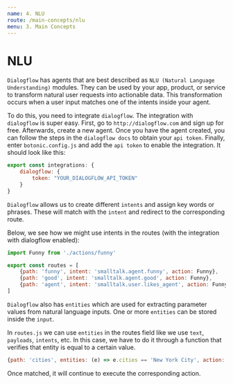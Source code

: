 ```yaml
---
name: 4. NLU
route: /main-concepts/nlu
menu: 3. Main Concepts
---
```



# **NLU**

`Dialogflow` has agents that are best described as `NLU (Natural Language Understanding)` modules. They can be used by your app, product, or service to transform natural user requests into actionable data. This transformation occurs when a user input matches one of the intents inside your agent.

To do this, you need to integrate `dialogflow`. The integration with `dialogflow` is super easy. First, go to `http://dialogflow.com` and sign up for free. Afterwards, create a new agent. Once you have the agent created, you can follow the steps in the `dialogflow docs` to obtain your `api token`. Finally, enter `botonic.config.js` and add the `api token` to enable the integration. It should look like this:

```javascript
export const integrations: {
    dialogflow: {
        token: "YOUR_DIALOGFLOW_API_TOKEN"
    }
}
```
`Dialogflow` allows us to create different `intents` and assign key words or phrases. These will match with the `intent` and redirect to the corresponding route.

Below, we see how we might use intents in the routes (with the integration with dialogflow enabled):

```javascript
import Funny from './actions/funny'

export const routes = [
	{path: 'funny', intent: 'smalltalk.agent.funny', action: Funny},
	{path: 'good', intent: 'smalltalk.agent.good', action: Funny},
	{path: 'agent', intent: 'smalltalk.user.likes_agent', action: Funny}
]
```

`Dialogflow` also has `entities` which are used for extracting parameter values from natural language inputs. One or more `entities` can be stored inside the `input`. 

In `routes.js` we can use `entities` in the routes field like we use `text`, `payloads`, `intents`, etc. In this case, we have to do it through a function that verifies that entity is equal to a certain value. 

```javascript
{path: 'cities', entities: (e) => e.cities == 'New York City', action: Cities}

```
Once matched, it will continue to execute the corresponding action.

<NextButton title="Digressions" href="/main-concepts/digressions" />
